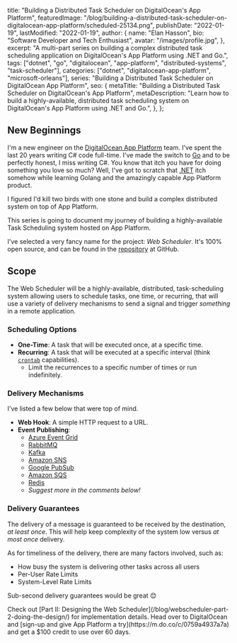   title: "Building a Distributed Task Scheduler on DigitalOcean's App Platform",
  featuredImage: "/blog/building-a-distributed-task-scheduler-on-digitalocean-app-platform/scheduled-25134.png",
  publishDate: "2022-01-19",
  lastModified: "2022-01-19",
  author: {
    name: "Elan Hasson",
    bio: "Software Developer and Tech Enthusiast",
    avatar: "/images/profile.jpg",
  },
  excerpt: "A multi-part series on building a complex distributed task scheduling application on DigitalOcean's App Platform using .NET and Go.",
  tags: ["dotnet", "go", "digitalocean", "app-platform", "distributed-systems", "task-scheduler"],
  categories: ["dotnet", "digitalocean-app-platform", "microsoft-orleans"],
  series: "Building a Distributed Task Scheduler on DigitalOcean App Platform",
  seo: {
    metaTitle: "Building a Distributed Task Scheduler on DigitalOcean's App Platform",
    metaDescription: "Learn how to build a highly-available, distributed task scheduling system on DigitalOcean's App Platform using .NET and Go.",
  },
};

## New Beginnings

I'm a new engineer on the [DigitalOcean App Platform](https://www.digitalocean.com/products/app-platform/?refcode=0759a4937a7a&utm_campaign=Referral_Invite&utm_medium=Referral_Program&utm_source=CopyPaste) team. I've spent the last 20 years writing C# code full-time. I've made the switch to [Go](https://go.dev/) and to be perfectly honest, I miss writing C#. You know that itch you have for doing something you love so much? Well, I've got to scratch that [.NET](https://dot.net) itch somehow while learning Golang and the amazingly capable App Platform product.

I figured I'd kill two birds with one stone and build a complex distributed system on top of App Platform.

This series is going to document my journey of building a highly-available Task Scheduling system hosted on App Platform.

I've selected a very fancy name for the project: *Web Scheduler*. It's 100% open source, and can be found in the [repository](https://github.com/web-scheduler/web-scheduler) at GitHub.

## Scope

The Web Scheduler will be a highly-available, distributed, task-scheduling system allowing users to schedule tasks, one time, or recurring, that will use a variety of delivery mechanisms to send a signal and trigger *something* in a remote application.

### Scheduling Options

- **One-Time**: A task that will be executed once, at a specific time.
- **Recurring**: A task that will be executed at a specific interval (think [`crontab`](https://en.wikipedia.org/wiki/Cron) capabilities).
  - Limit the recurrences to a specific number of times or run indefinitely.

### Delivery Mechanisms

I've listed a few below that were top of mind.
- **Web Hook**: A simple HTTP request to a URL.
- **Event Publishing**:
  - [Azure Event Grid](https://docs.microsoft.com/en-us/azure/event-grid/overview)
  - [RabbitMQ](https://rabbitmq.com/)
  - [Kafka](https://kafka.apache.org/)
  - [Amazon SNS](https://aws.amazon.com/sns/)
  - [Google PubSub](https://cloud.google.com/pubsub/)
  - [Amazon SQS](https://aws.amazon.com/sqs/)
  - [Redis](https://redis.io/)
  - *Suggest more in the comments below!*

### Delivery Guarantees

The delivery of a message is guaranteed to be received by the destination, *at least once*. This will help keep complexity of the system low versus *at most once* delivery.

As for timeliness of the delivery, there are many factors involved, such as:
* How busy the system is delivering other tasks across all users
* Per-User Rate Limits
* System-Level Rate Limits

Sub-second delivery guarantees would be great 😊

<Alert type="info">
Check out [Part II: Designing the Web Scheduler](/blog/webscheduler-part-2-doing-the-design/) for implementation details.
</Alert>

<Alert type="success">
Head over to DigitalOcean and [sign-up and give App Platform a try](https://m.do.co/c/0759a4937a7a) and get a $100 credit to use over 60 days.
</Alert>